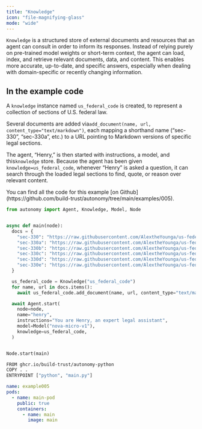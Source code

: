 ```yaml
---
title: "Knowledge"
icon: "file-magnifying-glass"
mode: "wide"
---
```


`Knowledge` is a structured store of external documents and resources that an agent can consult in order to inform its responses. Instead of relying purely on pre-trained model weights or short-term context, the agent can load, index, and retrieve relevant documents, data, and content. This enables more accurate, up-to-date, and specific answers, especially when dealing with domain-specific or recently changing information.

## In the example code

A `knowledge` instance named `us_federal_code` is created, to represent a collection of sections of U.S. federal law.

Several documents are added via`add_document(name, url, content_type="text/markdown")`, each mapping a shorthand name (“sec-330”, “sec-330a”, etc.) to a URL pointing to Markdown versions of specific legal sections.

The agent, “Henry,” is then started with instructions, a model, and this`knowledge` store. Because the agent has been given `knowledge=us_federal_code`, whenever “Henry” is asked a question, it can search through the loaded legal sections to find, quote, or reason over relevant content.

<Tip>
  You can find all the code for this example [on Github](https://github.com/build-trust/autonomy/tree/main/examples/005).
</Tip>

```python images/main/main.py
from autonomy import Agent, Knowledge, Model, Node


async def main(node):
  docs = {
    "sec-330": "https://raw.githubusercontent.com/AlextheYounga/us-federal-code/refs/heads/master/usc/title-15-commerce-and-trade/chapter-9a-weather-modification-activities-or-attempts%3B-reporting-requirement/sec-330.md",
    "sec-330a": "https://raw.githubusercontent.com/AlextheYounga/us-federal-code/refs/heads/master/usc/title-15-commerce-and-trade/chapter-9a-weather-modification-activities-or-attempts%3B-reporting-requirement/sec-330a.md",
    "sec-330b": "https://raw.githubusercontent.com/AlextheYounga/us-federal-code/refs/heads/master/usc/title-15-commerce-and-trade/chapter-9a-weather-modification-activities-or-attempts%3B-reporting-requirement/sec-330b.md",
    "sec-330c": "https://raw.githubusercontent.com/AlextheYounga/us-federal-code/refs/heads/master/usc/title-15-commerce-and-trade/chapter-9a-weather-modification-activities-or-attempts%3B-reporting-requirement/sec-330c.md",
    "sec-330d": "https://raw.githubusercontent.com/AlextheYounga/us-federal-code/refs/heads/master/usc/title-15-commerce-and-trade/chapter-9a-weather-modification-activities-or-attempts%3B-reporting-requirement/sec-330d.md",
    "sec-330e": "https://raw.githubusercontent.com/AlextheYounga/us-federal-code/refs/heads/master/usc/title-15-commerce-and-trade/chapter-9a-weather-modification-activities-or-attempts%3B-reporting-requirement/sec-330e.md",
  }

  us_federal_code = Knowledge("us_federal_code")
  for name, url in docs.items():
    await us_federal_code.add_document(name, url, content_type="text/markdown")

  await Agent.start(
    node=node,
    name="henry",
    instructions="You are Henry, an expert legal assistant",
    model=Model("nova-micro-v1"),
    knowledge=us_federal_code,
  )


Node.start(main)
```

```bash images/main/Dockerfile
FROM ghcr.io/build-trust/autonomy-python
COPY . .
ENTRYPOINT ["python", "main.py"]
```

```yaml autonomy.yaml
name: example005
pods:
  - name: main-pod
    public: true
    containers:
      - name: main
        image: main
```